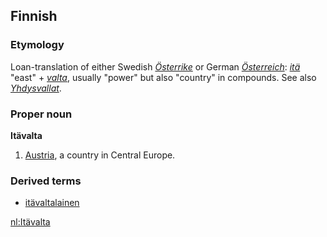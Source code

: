 ==Finnish==

===Etymology===

Loan-translation of either Swedish ''[[Österrike]]'' or German ''[[Österreich]]'': ''[[itä]]'' "east" + ''[[valta]]'', usually "power" but also "country" in compounds. See also ''[[Yhdysvallat]]''.

===Proper noun===
'''Itävalta'''

# [[Austria]], a country in Central Europe.

===Derived terms===
*[[itävaltalainen]]

[[nl:Itävalta]]